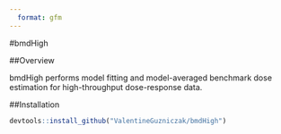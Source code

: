 ```yaml
---
  format: gfm
---
```



#bmdHigh

##Overview

bmdHigh performs model fitting and model-averaged benchmark dose estimation for high-throughput dose-response data.

##Installation
```r
devtools::install_github("ValentineGuzniczak/bmdHigh")
```

